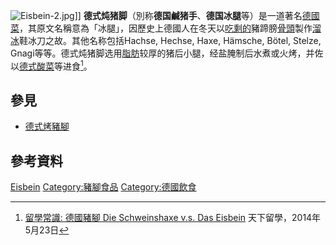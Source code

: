 {{not|德式烤豬腳}}
[[File:Eisbein-2.jpg|thumb]]]]
'''德式炖猪脚'''（別称'''德国鹹猪手'''、'''德国冰腿'''等）是一道著名[[德國菜|德國菜]]，其原文名稱{{lang|de|Eisbein}}意為「冰腿」，因歷史上德國人在冬天以[[廚餘|吃剩的]]豬蹄膀[[骨頭|骨頭]]製作[[溜冰|溜冰]]鞋冰刀之故。其他名称包括Hachse, Hechse, Haxe, Hämsche, Bötel, Stelze, Gnagi等等。德式炖猪脚选用[[脂肪|脂肪]]较厚的猪后小腿，经盐腌制后水煮或火烤，并佐以[[德式酸菜|德式酸菜]]等进食<ref>[http://skysblogblogger.blogspot.com/2014/05/die-schweinshaxe-vs-das-eisbein.html 留學常識: 德國豬腳 Die Schweinshaxe v.s. Das Eisbein] {{Wayback|url=http://skysblogblogger.blogspot.com/2014/05/die-schweinshaxe-vs-das-eisbein.html |date=20211031135014 }} 天下留學，2014年5月23日</ref>。

==參見==
*[[德式烤豬腳|德式烤豬腳]]

== 參考資料 ==
{{reflist|1}}


[[Category:德国食品|Eisbein]]
[[Category:豬腳食品|Category:豬腳食品]]
[[Category:德國飲食|Category:德國飲食]]